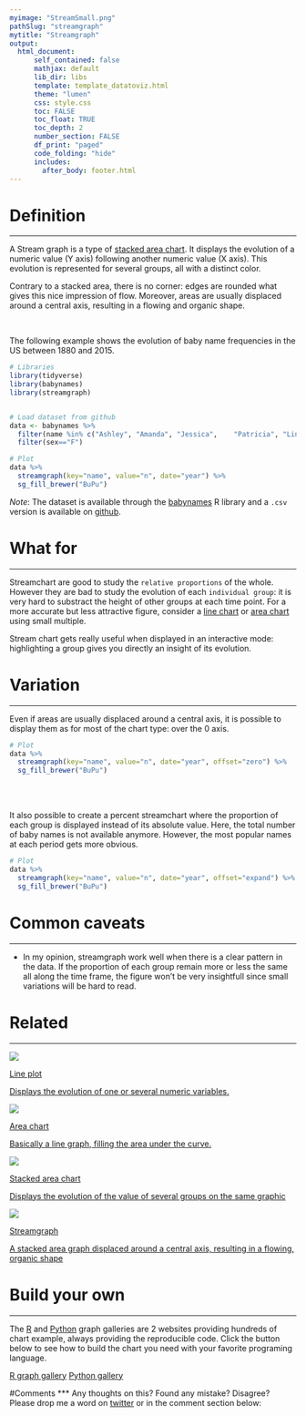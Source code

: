 ```yaml
---
myimage: "StreamSmall.png"
pathSlug: "streamgraph"
mytitle: "Streamgraph"
output:
  html_document:
      self_contained: false
      mathjax: default
      lib_dir: libs
      template: template_datatoviz.html
      theme: "lumen"
      css: style.css
      toc: FALSE
      toc_float: TRUE
      toc_depth: 2
      number_section: FALSE
      df_print: "paged"
      code_folding: "hide"
      includes:
        after_body: footer.html
---
```



<div class="mycontent">



# Definition {#definition}
***
A Stream graph is a type of [stacked area chart](https://www.data-to-viz.com/graph/stackedarea.html). It displays the evolution of a numeric value (Y axis) following another numeric value (X axis). This evolution is represented for several groups, all with a distinct color.

Contrary to a stacked area, there is no corner: edges are rounded what gives this nice impression of flow. Moreover, areas are usually displaced around a central axis, resulting in a flowing and organic shape.

<br>

The following example shows the evolution of baby name frequencies in the US between 1880 and 2015.

```r
# Libraries
library(tidyverse)
library(babynames)
library(streamgraph)


# Load dataset from github
data <- babynames %>%
  filter(name %in% c("Ashley", "Amanda", "Jessica",    "Patricia", "Linda", "Deborah",   "Dorothy", "Betty", "Helen")) %>%
  filter(sex=="F")

# Plot
data %>%
  streamgraph(key="name", value="n", date="year") %>%
  sg_fill_brewer("BuPu")

```

*Note*: The dataset is available through the [babynames](https://github.com/hadley/babynames) R library and a `.csv` version is available on [github](https://github.com/holtzy/data_to_viz/tree/master/Example_dataset).




# What for
***
Streamchart are good to study the `relative proportions` of the whole. However they are bad to study the evolution of each `individual group`: it is very hard to substract the height of other groups at each time point. For a more accurate but less attractive figure, consider a [line chart](https://www.data-to-viz.com/graph/line.html) or [area chart](https://www.data-to-viz.com/graph/area.html) using small multiple.

Stream chart gets really useful when displayed in an interactive mode: highlighting a group gives you directly an insight of its evolution.



# Variation
***

Even if areas are usually displaced around a central axis, it is possible to display them as for most of the chart type: over the 0 axis.

```r
# Plot
data %>%
  streamgraph(key="name", value="n", date="year", offset="zero") %>%
  sg_fill_brewer("BuPu")
```

<br><br>

It also possible to create a percent streamchart where the proportion of each group is displayed instead of its absolute value. Here, the total number of baby names is not available anymore. However, the most popular names at each period gets more obvious.

```r
# Plot
data %>%
  streamgraph(key="name", value="n", date="year", offset="expand") %>%
  sg_fill_brewer("BuPu")
```


# Common caveats {#mistake}
***

- In my opinion, streamgraph work well when there is a clear pattern in the data. If the proportion of each group remain more or less the same all along the time frame, the figure won't be very insightfull since small variations will be hard to read.


# Related {#related}
***

<div class="row">
  <div class="col-lg-3 col-md-6 col-sm-6">
  <a href="https://www.data-to-viz.com/graph/line.html" class="btn btn-primary mybtnrelated" style="margin-bottom:4px;white-space: normal !important;">
  <img  src="https://github.com/holtzy/data_to_viz/raw/master/img/section/LineSmall.png">
  <p class="mytitlerelated">Line plot</p>
  <p class="mytextrelated">Displays the evolution of one or several numeric variables.</p>
  </a>
  </div>
  <div class="col-lg-3 col-md-6 col-sm-6">
  <a href="https://www.data-to-viz.com/graph/area.html" class="btn btn-primary mybtnrelated" style="margin-bottom:4px;white-space: normal !important;">
  <img  src="https://github.com/holtzy/data_to_viz/raw/master/img/section/AreaSmall.png">
  <p class="mytitlerelated">Area chart</p>
  <p class="mytextrelated">Basically a line graph, filling the area under the curve.</p>
  </a>
  </div>
  <div class="col-lg-3 col-md-6 col-sm-6">
  <a href="https://www.data-to-viz.com/graph/stackedarea.html" class="btn btn-primary mybtnrelated" style="margin-bottom:4px;white-space: normal !important;">
  <img  src="https://github.com/holtzy/data_to_viz/raw/master/img/section/StackedAreaSmall.png">
  <p class="mytitlerelated">Stacked area chart</p>
  <p class="mytextrelated">Displays the evolution of the value of several groups on the same graphic</p>
  </a>
  </div>
  <div class="col-lg-3 col-md-6 col-sm-6">
  <a href="https://www.data-to-viz.com/graph/streamgraph.html" class="btn btn-primary mybtnrelated" style="margin-bottom:4px;white-space: normal !important;">
  <img  src="https://github.com/holtzy/data_to_viz/raw/master/img/section/StreamSmall.png">
  <p class="mytitlerelated">Streamgraph</p>
  <p class="mytextrelated">A stacked area graph displaced around a central axis, resulting in a flowing, organic shape</p>
  </a>
  </div>
</div>



# Build your own {#code}
***

The [R](https://www.r-graph-gallery.com) and [Python](https://www.python-graph-gallery.com) graph galleries are 2 websites providing hundreds of chart example, always providing the reproducible code. Click the button below to see how to build the chart you need with your favorite programing language.

<p>
<a href="https://www.r-graph-gallery.com/streamgraph/" class="btn btn-primary">R graph gallery</a>
<a href="https://python-graph-gallery.com/streamchart/" class="btn btn-primary">Python gallery</a>
</p>



#Comments
***
Any thoughts on this? Found any mistake? Disagree? Please drop me a word on [twitter](https://twitter.com/R_Graph_Gallery) or in the comment section below:
<br>

</div>














